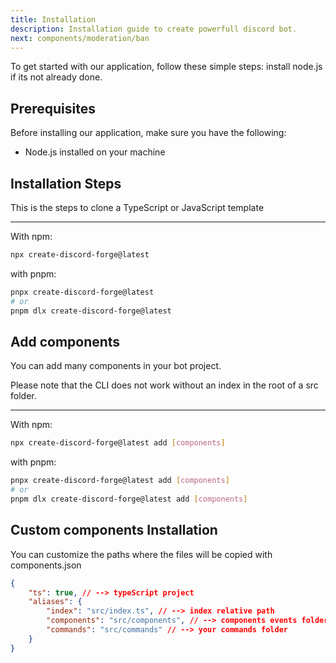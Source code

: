 ```yaml
---
title: Installation
description: Installation guide to create powerfull discord bot.
next: components/moderation/ban
---
```


To get started with our application, follow these simple steps: install node.js if its not already done.

## Prerequisites

Before installing our application, make sure you have the following:

- Node.js installed on your machine

## Installation Steps

This is the steps to clone a TypeScript or JavaScript template

---

With npm:

```bash
npx create-discord-forge@latest
```

with pnpm:

```bash
pnpx create-discord-forge@latest
# or
pnpm dlx create-discord-forge@latest
```

## Add components

You can add many components in your bot project.

<Note title="Remember" type="danger">
	Please note that the CLI does not work without an index in the root of a src
	folder.
</Note>

---

With npm:

```bash
npx create-discord-forge@latest add [components]
```

with pnpm:

```bash
pnpx create-discord-forge@latest add [components]
# or
pnpm dlx create-discord-forge@latest add [components]
```

## Custom components Installation

You can customize the paths where the files will be copied with components.json

```json
{
	"ts": true, // --> typeScript project
	"aliases": {
		"index": "src/index.ts", // --> index relative path
		"components": "src/components", // --> components events folder
		"commands": "src/commands" // --> your commands folder
	}
}
```
